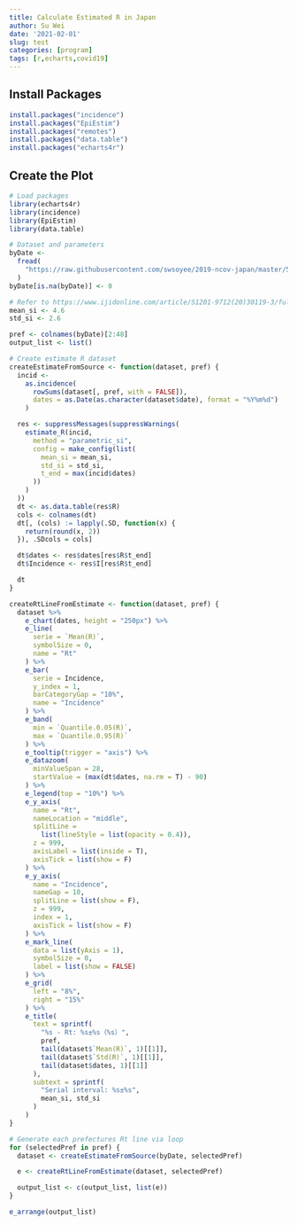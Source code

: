 ```yaml
---
title: Calculate Estimated R in Japan
author: Su Wei
date: '2021-02-01'
slug: test
categories: [program]
tags: [r,echarts,covid19]
---
```


## Install Packages

```r
install.packages("incidence")
install.packages("EpiEstim")
install.packages("remotes")
install.packages("data.table")
install.packages("echarts4r")
```

## Create the Plot

```r
# Load packages
library(echarts4r)
library(incidence)
library(EpiEstim)
library(data.table)

# Dataset and parameters
byDate <-
  fread(
    "https://raw.githubusercontent.com/swsoyee/2019-ncov-japan/master/50_Data/byDate.csv"
  )
byDate[is.na(byDate)] <- 0

# Refer to https://www.ijidonline.com/article/S1201-9712(20)30119-3/fulltext
mean_si <- 4.6
std_si <- 2.6

pref <- colnames(byDate)[2:48]
output_list <- list()

# Create estimate R dataset
createEstimateFromSource <- function(dataset, pref) {
  incid <-
    as.incidence(
      rowSums(dataset[, pref, with = FALSE]),
      dates = as.Date(as.character(dataset$date), format = "%Y%m%d")
    )

  res <- suppressMessages(suppressWarnings(
    estimate_R(incid,
      method = "parametric_si",
      config = make_config(list(
        mean_si = mean_si,
        std_si = std_si,
        t_end = max(incid$dates)
      ))
    )
  ))
  dt <- as.data.table(res$R)
  cols <- colnames(dt)
  dt[, (cols) := lapply(.SD, function(x) {
    return(round(x, 2))
  }), .SDcols = cols]

  dt$dates <- res$dates[res$R$t_end]
  dt$Incidence <- res$I[res$R$t_end]

  dt
}

createRtLineFromEstimate <- function(dataset, pref) {
  dataset %>%
    e_chart(dates, height = "250px") %>%
    e_line(
      serie = `Mean(R)`,
      symbolSize = 0,
      name = "Rt"
    ) %>%
    e_bar(
      serie = Incidence,
      y_index = 1,
      barCategoryGap = "10%",
      name = "Incidence"
    ) %>%
    e_band(
      min = `Quantile.0.05(R)`,
      max = `Quantile.0.95(R)`
    ) %>%
    e_tooltip(trigger = "axis") %>%
    e_datazoom(
      minValueSpan = 28,
      startValue = (max(dt$dates, na.rm = T) - 90)
    ) %>%
    e_legend(top = "10%") %>%
    e_y_axis(
      name = "Rt",
      nameLocation = "middle",
      splitLine =
        list(lineStyle = list(opacity = 0.4)),
      z = 999,
      axisLabel = list(inside = T),
      axisTick = list(show = F)
    ) %>%
    e_y_axis(
      name = "Incidence",
      nameGap = 10,
      splitLine = list(show = F),
      z = 999,
      index = 1,
      axisTick = list(show = F)
    ) %>%
    e_mark_line(
      data = list(yAxis = 1),
      symbolSize = 0,
      label = list(show = FALSE)
    ) %>%
    e_grid(
      left = "8%",
      right = "15%"
    ) %>%
    e_title(
      text = sprintf(
        "%s - Rt: %s±%s（%s）",
        pref,
        tail(dataset$`Mean(R)`, 1)[[1]],
        tail(dataset$`Std(R)`, 1)[[1]],
        tail(dataset$dates, 1)[[1]]
      ),
      subtext = sprintf(
        "Serial interval: %s±%s",
        mean_si, std_si
      )
    )
}

# Generate each prefectures Rt line via loop
for (selectedPref in pref) {
  dataset <- createEstimateFromSource(byDate, selectedPref)

  e <- createRtLineFromEstimate(dataset, selectedPref)

  output_list <- c(output_list, list(e))
}

e_arrange(output_list)
```
